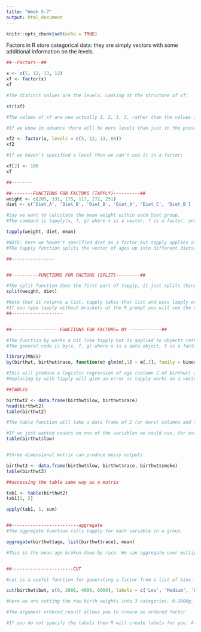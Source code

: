 ```yaml
---
title: "Week 5-7"
output: html_document
---
```


```r
knitr::opts_chunk$set(echo = TRUE)
```


Factors in R store categorical data: they are simply vectors with some additional information on the levels.
```r
##--Factors--##

x <- c(5, 12, 13, 12) 
xf <- factor(x)
xf

#The distinct values are the levels. Looking at the structure of xf:

str(xf)

#The values of xf are now actually 1, 2, 3, 2, rather than the values in x. Notice that the levels are characters.

#If we know in advance there will be more levels than just in the present data we can specify them:

xf2 <- factor(x, levels = c(5, 12, 13, 88))
xf2

#If we haven't specified a level then we can't use it in a factor:

xf[2] <- 100
xf

##--------
```

```r

##--------FUNCTIONS FOR FACTORS (TAPPLY)----------##
weight <- c(205, 331, 175, 117, 272, 251)
diet <- c('Diet_A', 'Diet_B', 'Diet_B', 'Diet_A', 'Diet_C', 'Diet_B')

#Say we want to calculate the mean weight within each Diet group.
#The command is tapply(x, f, g) where x is a vector, f is a factor, and g is a function. Here g is the function mean, x is the weight vector and diet is the factor:

tapply(weight, diet, mean)

#NOTE: here we haven't specified diet as a factor but tapply applies as.factor to it.
#The tapply function splits the vector of ages up into different diets/groups and runs mean on each group.

##----------------


##----------FUNCTIONS FOR FACTORS (SPLIT)---------##

#The split function does the first part of tapply, it just splits things into groups
split(weight, diet)

#Note that it returns a list. tapply takes that list and uses lapply on it.
#If you type tapply without brackets at the R prompt you will see the contents of the function. Note that tapply uses split and lapply.
##-------------------


##------------------FUNCTIONS FOR FACTORS= BY ------------##

#The function by works a bit like tapply but is applied to objects rather than vectors.
#The general code is by(x, f, g) where x is a data object, f is a factor on which to split the data into groups and g is a function to be applied to each group

library(MASS)
by(birthwt, birthwt$race, function(m) glm(m[,1] ~ m[,2], family = binomial)) 

#This will produce a logistic regression of age (column 2 of birthwt) against low birth weight (column 1) by race.
#Replacing by with tapply will give an error as tapply works on a vector, not a data frame.
```


```r
##TABLES

birthwt2 <- data.frame(birthwt$low, birthwt$race)
head(birthwt2)
table(birthwt2)

#The table function will take a data frame of 2 (or more) columns and turn them into a contingency table

#If we just wanted counts on one of the variables we could use, for example:
table(birthwt$low)


#three dimensional matrix can produce messy outputs

birthwt3 <- data.frame(birthwt$low, birthwt$race, birthwt$smoke)
table(birthwt3)

##accessing the table same way as a matrix

tab1 <- table(birthwt2)
tab1[1, 2]

apply(tab1, 1, sum)


##-------------------------aggregate
#The aggregate function calls tapply for each variable in a group.

aggregate(birthwt$age, list(birthwt$race), mean)

#This is the mean age broken down by race. We can aggregate over multiple variables if required.


##-----------------------CUT

#cut is a useful function for generating a factor from a list of bins. The general use is cut(x, b) where x is a numeric variable and b is a set of bins

cut(birthwt$bwt, c(0, 2000, 4000, 6000), labels = c('Low', 'Medium', 'High'), ordered_result = TRUE)

#Here we are cutting the raw birth weights into 3 categories, 0-2000g, 2000-4000g, and 4000-6000g and giving them three labels.

#The argument ordered_result allows you to creare an ordered factor

#If you do not specify the labels then R will create labels for you. Alternatively use labels = FALSE.
```
